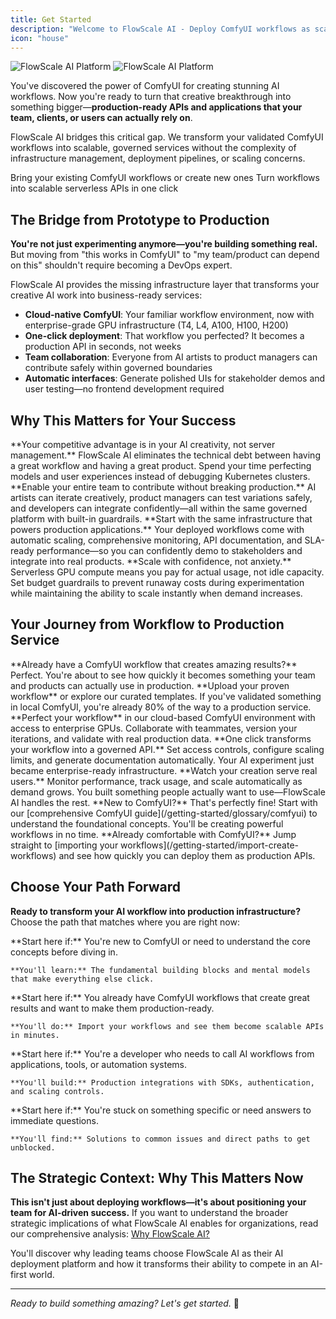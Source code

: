 ```yaml
---
title: Get Started
description: "Welcome to FlowScale AI - Deploy ComfyUI workflows as scalable APIs in minutes"
icon: "house"
---
```


<Frame>
  <img
    className="block dark:hidden"
    src="/images/introduction/hero.png"
    alt="FlowScale AI Platform"
  />
  <img
    className="hidden dark:block"
    src="/images/introduction/hero.png"
    alt="FlowScale AI Platform"
  />
</Frame>

You've discovered the power of ComfyUI for creating stunning AI workflows. Now you're ready to turn that creative breakthrough into something bigger—**production-ready APIs and applications that your team, clients, or users can actually rely on**.

FlowScale AI bridges this critical gap. We transform your validated ComfyUI workflows into scalable, governed services without the complexity of infrastructure management, deployment pipelines, or scaling concerns.

<CardGroup cols={2}>
  <Card
    title="Import Workflows"
    icon="upload"
    href="/getting-started/import-create-workflows"
  >
    Bring your existing ComfyUI workflows or create new ones
  </Card>
  <Card
    title="Deploy APIs"
    icon="rocket"
    href="/getting-started/deploy-workflows"
    color="#6366f1"
  >
    Turn workflows into scalable serverless APIs in one click
  </Card>
</CardGroup>

## The Bridge from Prototype to Production

**You're not just experimenting anymore—you're building something real.** But moving from "this works in ComfyUI" to "my team/product can depend on this" shouldn't require becoming a DevOps expert.

FlowScale AI provides the missing infrastructure layer that transforms your creative AI work into business-ready services:

- **Cloud-native ComfyUI**: Your familiar workflow environment, now with enterprise-grade GPU infrastructure (T4, L4, A100, H100, H200)
- **One-click deployment**: That workflow you perfected? It becomes a production API in seconds, not weeks
- **Team collaboration**: Everyone from AI artists to product managers can contribute safely within governed boundaries
- **Automatic interfaces**: Generate polished UIs for stakeholder demos and user testing—no frontend development required

## Why This Matters for Your Success

<AccordionGroup>
  <Accordion title="Focus on AI Innovation, Not Infrastructure">
    **Your competitive advantage is in your AI creativity, not server management.** FlowScale AI eliminates the technical debt between having a great workflow and having a great product. Spend your time perfecting models and user experiences instead of debugging Kubernetes clusters.
  </Accordion>
  <Accordion title="Safe Collaboration Across Skill Levels">
    **Enable your entire team to contribute without breaking production.** AI artists can iterate creatively, product managers can test variations safely, and developers can integrate confidently—all within the same governed platform with built-in guardrails.
  </Accordion>
  <Accordion title="Enterprise-Grade Reliability from Day One">
    **Start with the same infrastructure that powers production applications.** Your deployed workflows come with automatic scaling, comprehensive monitoring, API documentation, and SLA-ready performance—so you can confidently demo to stakeholders and integrate into real products.
  </Accordion>
  <Accordion title="Predictable Economics at Any Scale">
    **Scale with confidence, not anxiety.** Serverless GPU compute means you pay for actual usage, not idle capacity. Set budget guardrails to prevent runaway costs during experimentation while maintaining the ability to scale instantly when demand increases.
  </Accordion>
</AccordionGroup>

## Your Journey from Workflow to Production Service

<Note>
**Already have a ComfyUI workflow that creates amazing results?** Perfect. You're about to see how quickly it becomes something your team and products can actually use in production.
</Note>

<Steps>
  <Step title="Bring Your Breakthrough">
    **Upload your proven workflow** or explore our curated templates. If you've validated something in local ComfyUI, you're already 80% of the way to a production service.
  </Step>
  <Step title="Refine in the Cloud">
    **Perfect your workflow** in our cloud-based ComfyUI environment with access to enterprise GPUs. Collaborate with teammates, version your iterations, and validate with real production data.
  </Step>
  <Step title="Deploy with Confidence">
    **One click transforms your workflow into a governed API.** Set access controls, configure scaling limits, and generate documentation automatically. Your AI experiment just became enterprise-ready infrastructure.
  </Step>
  <Step title="Scale and Monitor">
    **Watch your creation serve real users.** Monitor performance, track usage, and scale automatically as demand grows. You built something people actually want to use—FlowScale AI handles the rest.
  </Step>
</Steps>

<Warning>
**New to ComfyUI?** That's perfectly fine! Start with our [comprehensive ComfyUI guide](/getting-started/glossary/comfyui) to understand the foundational concepts. You'll be creating powerful workflows in no time.
</Warning>

<Tip>
**Already comfortable with ComfyUI?** Jump straight to [importing your workflows](/getting-started/import-create-workflows) and see how quickly you can deploy them as production APIs.
</Tip>

## Choose Your Path Forward

**Ready to transform your AI workflow into production infrastructure?** Choose the path that matches where you are right now:

<CardGroup cols={2}>
  <Card
    title="I'm New to This"
    icon="graduation-cap"
    href="/getting-started/glossary/comfyui"
  >
    **Start here if:** You're new to ComfyUI or need to understand the core concepts before diving in.
    
    **You'll learn:** The fundamental building blocks and mental models that make everything else click.
  </Card>
  <Card
    title="I Have Workflows to Deploy"
    icon="rocket"
    href="/getting-started/import-create-workflows"
  >
    **Start here if:** You already have ComfyUI workflows that create great results and want to make them production-ready.
    
    **You'll do:** Import your workflows and see them become scalable APIs in minutes.
  </Card>
  <Card
    title="I Need to Integrate APIs"
    icon="code"
    href="/deploy-api/overview"
  >
    **Start here if:** You're a developer who needs to call AI workflows from applications, tools, or automation systems.
    
    **You'll build:** Production integrations with SDKs, authentication, and scaling controls.
  </Card>
  <Card
    title="I Need Help Right Now"
    icon="lifebuoy"
    href="/getting-started/troubleshooting/index"
  >
    **Start here if:** You're stuck on something specific or need answers to immediate questions.
    
    **You'll find:** Solutions to common issues and direct paths to get unblocked.
  </Card>
</CardGroup>

## The Strategic Context: Why This Matters Now

**This isn't just about deploying workflows—it's about positioning your team for AI-driven success.** If you want to understand the broader strategic implications of what FlowScale AI enables for organizations, read our comprehensive analysis: [Why FlowScale AI?](/getting-started/why-flowscale-ai)

You'll discover why leading teams choose FlowScale AI as their AI deployment platform and how it transforms their ability to compete in an AI-first world.

---

*Ready to build something amazing? Let's get started.* 🚀
